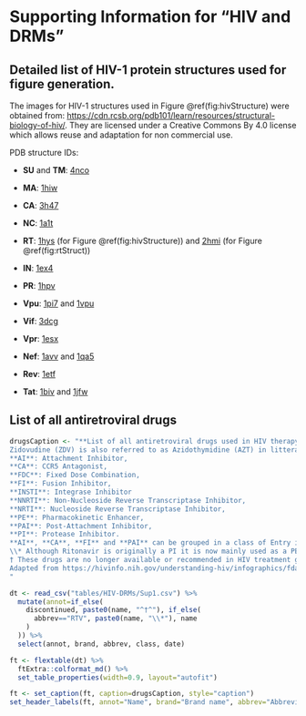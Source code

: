 # Supporting Information for "HIV and DRMs" {#HIV-intro-appendix}

## Detailed list of HIV-1 protein structures used for figure generation.

The images for HIV-1 structures used in Figure \@ref(fig:hivStructure) were obtained from: <https://cdn.rcsb.org/pdb101/learn/resources/structural-biology-of-hiv/>. They are licensed under a Creative Commons By 4.0 license which allows reuse and adaptation for non commercial use.

PDB structure IDs:

-   **SU** and **TM**: [4nco](http://www.rcsb.org/pdb/explore.do?structureId=4nco)

-   **MA**: [1hiw](http://rcsb.org/pdb/explore/explore.do?structureId=1hiw)

-   **CA**: [3h47](http://rcsb.org/pdb/explore/explore.do?structureId=3h47)

-   **NC**: [1a1t](http://rcsb.org/pdb/explore/explore.do?structureId=1a1t)

-   **RT**: [1hys](http://www.rcsb.org/pdb/explore.do?structureId=1hys) (for Figure \@ref(fig:hivStructure)) and [2hmi](http://www.rcsb.org/pdb/explore.do?structureId=2hmi) (for Figure \@ref(fig:rtStruct))

-   **IN**: [1ex4](http://www.rcsb.org/pdb/explore.do?structureId=1ex4)

-   **PR**: [1hpv](http://www.rcsb.org/pdb/explore.do?structureId=1hpv)

-   **Vpu**: [1pi7](http://www.rcsb.org/pdb/explore.do?structureId=1pi7) and [1vpu](http://www.rcsb.org/pdb/explore.do?structureId=1vpu)

-   **Vif**: [3dcg](http://www.rcsb.org/pdb/explore.do?structureId=3dcg)

-   **Vpr**: [1esx](http://www.rcsb.org/pdb/explore.do?structureId=1esx)

-   **Nef**: [1avv](http://www.rcsb.org/pdb/explore.do?structureId=1avv) and [1qa5](http://www.rcsb.org/pdb/explore.do?structureId=1qa5)

-   **Rev**: [1etf](http://www.rcsb.org/pdb/explore.do?structureId=1etf)

-   **Tat**: [1biv](http://www.rcsb.org/pdb/explore.do?structureId=1biv) and [1jfw](http://www.rcsb.org/pdb/explore.do?structureId=1jfw)

## List of all antiretroviral drugs

```r
drugsCaption <- "**List of all antiretroviral drugs used in HIV therapy**  
Zidovudine (ZDV) is also referred to as Azidothymidine (AZT) in litterature, Fixed Dose combinations (i.e. single pills combining multiple drugs) are referred to by their commercial name, the composition of these can be seen in the abbreviation. Drugs were ordered by FDA approval date.    
**AI**: Attachment Inhibitor,
**CA**: CCR5 Antagonist,
**FDC**: Fixed Dose Combination,
**FI**: Fusion Inhibitor,
**INSTI**: Integrase Inhibitor
**NNRTI**: Non-Nucleoside Reverse Transcriptase Inhibitor, 
**NRTI**: Nucleoside Reverse Transcriptase Inhibitor,
**PE**: Pharmacokinetic Enhancer,
**PAI**: Post-Attachment Inhibitor,  
**PI**: Protease Inhibitor. 
**AI**, **CA**, **FI** and **PAI** can be grouped in a class of Entry inhibitors.  
\\* Although Ritonavir is originally a PI it is now mainly used as a PE to boost the action of other drugs.  
† These drugs are no longer available or recommended in HIV treatment guidelines. They may still be used in FDC regimens.  
Adapted from https://hivinfo.nih.gov/understanding-hiv/infographics/fda-approval-hiv-medicines and https://hivinfo.nih.gov/understanding-hiv/fact-sheets/fda-approved-hiv-medicines
"
```
```r
dt <- read_csv("tables/HIV-DRMs/Sup1.csv") %>%
  mutate(annot=if_else(
    discontinued, paste0(name, "^†^"), if_else(
      abbrev=="RTV", paste0(name, "\\*"), name
    )
  )) %>%
  select(annot, brand, abbrev, class, date)

ft <- flextable(dt) %>%
  ftExtra::colformat_md() %>%
  set_table_properties(width=0.9, layout="autofit")

ft <- set_caption(ft, caption=drugsCaption, style="caption")
set_header_labels(ft, annot="Name", brand="Brand name", abbrev="Abbreviation", class="Class", date="Approval date")
```

\begin{longtable}{lllll}
        \toprule
        Name & Brand name & Abbreviation & Class & Approval date \\ \midrule
        zidovudine & retrovir & ZDV & NRTI & 1987-03-19 \\ 
        didanosine\textsuperscript{\dag} & videx & ddI & NRTI & 1991-10-09 \\ 
        zalcitabine\textsuperscript{\dag} & hivid & ddC & NRTI & 1992-06-19 \\ 
        stavudine\textsuperscript{\dag} & zerit & d4T & NRTI & 1994-06-24 \\ 
        lamivudine & epivir & 3TC & NRTI & 1995-11-17 \\ 
        saquinavir & invirase & SQV & PI & 1995-12-06 \\ 
        ritonavir\textsuperscript{*} & norvir & RTV & PI & 1996-03-01 \\ 
        indinavir\textsuperscript{\dag} & crixivan & IDV & PI & 1996-03-13 \\ 
        neviparine & viramune & NVP & NNRTI & 1996-06-21 \\ 
        nelfinavir\textsuperscript{\dag} & viracept & NFV & PI & 1997-03-14 \\ 
        delavirdine\textsuperscript{\dag} & rescriptor & DLV & NNRTI & 1997-04-04 \\ 
        combivir & combivir & 3TC+ZDV & FDC & 1997-09-27 \\ 
        efavirenz & sustiva & EFV & NNRTI & 1998-09-17 \\ 
        abacavir & ziagen & ABC & NRTI & 1998-12-17 \\ 
        amprenavir\textsuperscript{\dag} & agenerase & APV & PI & 1999-04-15 \\ 
        kaletra & kaletra & LPV+RTV & FDC & 2000-09-15 \\ 
        didanosine-ec\textsuperscript{\dag} & videx-ec & ddI-EC & NRTI & 2000-10-31 \\ 
        trizivir & trizivir & ABC+3TC+ZDV & FDC & 2000-11-14 \\ 
        tenofovir-df & viread & TDF & NRTI & 2001-10-26 \\ 
        enfuvirtide & fuzeon & T-20 & FI & 2003-03-13 \\ 
        atazanavir & reyataz & ATC & PI & 2003-06-20 \\ 
        emtricitabine & emtriva & FTC & NRTI & 2003-07-02 \\ 
        fosamprenavir & lexiva & FPV & PI & 2003-10-20 \\ 
        epzicom & epzicom & ABC+3TC & FDC & 2004-08-02 \\ 
        truvada & truvada & FTC+TDF & FDC & 2004-08-02 \\ 
        tipranavir & aptivus & TPV & PI & 2005-06-22 \\ 
        darunavir & prezista & DRV & PI & 2006-06-23 \\ 
        atripla & atripla & EFV+FTC+TDF & FDC & 2006-07-12 \\ 
        maraviroc & selzentry & MVC & CA & 2007-08-06 \\ 
        raltegravir & isentress & RAL & INSTI & 2007-10-12 \\ 
        etravirine & intelence & ETR & NNRTI & 2008-01-18 \\ 
        neviparine-xr & viramune-xr & NVP-XR & NNRTI & 2011-03-25 \\ 
        rilpivirine & edurant & RPV & NNRTI & 2011-05-20 \\ 
        complera & complera & FTC+RPV+TDF & FDC & 2011-08-10 \\ 
        stribild & stribild & EVG+COBI+FTC+TDF & FDC & 2012-08-27 \\ 
        dolutegravir & tivicay & DTG & INSTI & 2013-08-12 \\ 
        triumeq & triumeq & ABC+DTG+3TC & FDC & 2014-08-22 \\ 
        elvitegravir\textsuperscript{\dag} & vitekta & EVG & INSTI & 2014-09-14 \\ 
        cobicistat & tybost & COBI & PE & 2014-09-24 \\ 
        evotaz & evotaz & ATV+COBI & FDC & 2015-01-29 \\ 
        prezcobix & prezcobix & DRV+COBI & FDC & 2015-01-29 \\ 
        genvoya & genvoya & EVG+COBI+FTC+TAF & FDC & 2015-11-05 \\ 
        odefsey & odefsey & FTC+RPV+TAF & FDC & 2016-03-01 \\ 
        descovy & descovy & FTC+TAF & FDC & 2016-04-04 \\ 
        raltegravir & isentress-hd & RAL & INSTI & 2017-05-26 \\ 
        juluca & juluca & DTG+RPV & FDC & 2017-11-21 \\ 
        symfi-lo & symfi-lo & EFV+3TC+TDF & FDC & 2018-02-05 \\ 
        biktarvy & biktarvy & BIC+FTC+TAF & FDC & 2018-02-07 \\ 
        cimduo & cimduo & 3TC+TDF & FDC & 2018-02-28 \\ 
        ibalizumab-uiyk & trogarzo & TNX-355 & PAI & 2018-03-06 \\ 
        symfi & symfi & EFV+3TC+TDF & FDC & 2018-03-22 \\ 
        symtuza & symtuza & DRV+COBI+FTC+TAF & FDC & 2018-07-17 \\ 
        delstrigo & delstrigo & DOR+3TC+TDF & FDC & 2018-08-30 \\ 
        doravirine & pifeltro & DOR & NNRTI & 2018-08-30 \\ 
        temixys & temixys & 3TC+TDF & FDC & 2018-11-16 \\ 
        dovato & dovato & DTG+3TC & FDC & 2019-04-08 \\ 
        dolutegravir & tivicay-pd & DTG & INSTI & 2020-06-12 \\ 
        fostemsavir & rukobia & FTR & AI & 2020-07-02 \\ 
        cabenuva & cabenuva & CAB+RPV & FDC & 2021-01-22 \\ 
        cabotegravir & vocabria & CAB & INSTI & 2021-01-22 \\ \bottomrule
    \extcaption{List of all antiretroviral drugs used in HIV therapy.}{
Zidovudine (ZDV) is also referred to as Azidothymidine (AZT) in litterature, Fixed Dose combinations (i.e. single pills combining multiple drugs) are referred to by their commercial name, the composition of these can be seen in the abbreviation. Drugs were ordered by FDA approval date.\\    
\textbf{AI}: Attachment Inhibitor,
\textbf{CA}: CCR5 Antagonist,
\textbf{FDC}: Fixed Dose Combination,
\textbf{FI}: Fusion Inhibitor,
\textbf{INSTI}: Integrase Inhibitor
\textbf{NNRTI}: Non-Nucleoside Reverse Transcriptase Inhibitor, 
\textbf{NRTI}: Nucleoside Reverse Transcriptase Inhibitor,
\textbf{PE}: Pharmacokinetic Enhancer,
\textbf{PAI}: Post-Attachment Inhibitor,  
\textbf{PI}: Protease Inhibitor. 
\textbf{AI}, \textbf{CA}, \textbf{FI} and \textbf{PAI} can be grouped in a class of Entry inhibitors.\\
* Although Ritonavir is originally a PI it is now mainly used as a PE to boost the action of other drugs.\\
\dag These drugs are no longer available or recommended in HIV treatment guidelines. They may still be used in FDC regimens.\\
Adapted from \url{https://hivinfo.nih.gov/understanding-hiv/infographics/fda-approval-hiv-medicines} and \url{https://hivinfo.nih.gov/understanding-hiv/fact-sheets/fda-approved-hiv-medicines}
}
\label{tab:tableDrugs}
\end{longtable}

